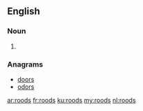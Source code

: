 ==English==

===Noun===
{{head|en|plural}}

# {{plural of|rood|lang=en}}

===Anagrams===
* [[doors#English|doors]] 
* [[odors#English|odors]]

[[ar:roods]]
[[fr:roods]]
[[ku:roods]]
[[my:roods]]
[[nl:roods]]